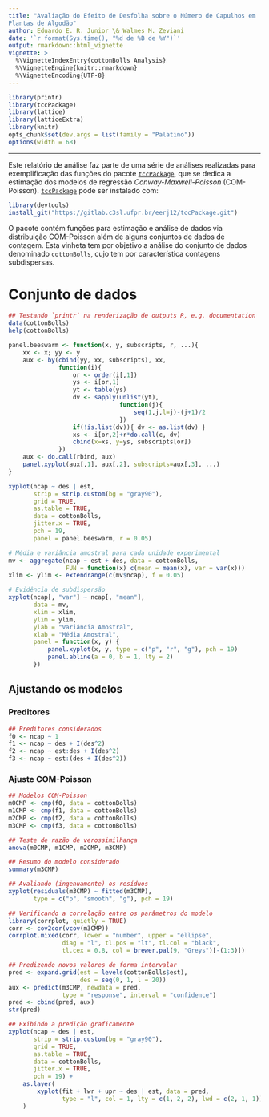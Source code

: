 ```yaml
---
title: "Avaliação do Efeito de Desfolha sobre o Número de Capulhos em
Plantas de Algodão"
author: Eduardo E. R. Junior \& Walmes M. Zeviani
date: '`r format(Sys.time(), "%d de %B de %Y")`'
output: rmarkdown::html_vignette
vignette: >
  %\VignetteIndexEntry{cottonBolls Analysis}
  %\VignetteEngine{knitr::rmarkdown}
  %\VignetteEncoding{UTF-8}
---
```


```r

library(printr)
library(tccPackage)
library(lattice)
library(latticeExtra)
library(knitr)
opts_chunk$set(dev.args = list(family = "Palatino"))
options(width = 68)

```


****

Este relatório de análise faz parte de uma série de análises realizadas
para exemplificação das funções do pacote [`tccPackage`], que se dedica a
estimação dos modelos de regressão _Conway-Maxwell-Poisson_
(COM-Poisson). [`tccPackage`] pode ser instalado com:

```r

library(devtools)
install_git("https://gitlab.c3sl.ufpr.br/eerj12/tccPackage.git")

```

O pacote contém funções para estimação e análise de dados via
distribuição COM-Poisson além de alguns conjuntos de dados de
contagem. Esta vinheta tem por objetivo a análise do conjunto de dados
denominado `cottonBolls`, cujo tem por característica contagens
subdispersas. 

# Conjunto de dados #

```r

## Testando `printr` na renderização de outputs R, e.g. documentation
data(cottonBolls)
help(cottonBolls)

```

```r

panel.beeswarm <- function(x, y, subscripts, r, ...){
    xx <- x; yy <- y
    aux <- by(cbind(yy, xx, subscripts), xx,
              function(i){
                  or <- order(i[,1])
                  ys <- i[or,1]
                  yt <- table(ys)
                  dv <- sapply(unlist(yt),
                               function(j){
                                   seq(1,j,l=j)-(j+1)/2
                               })
                  if(!is.list(dv)){ dv <- as.list(dv) }
                  xs <- i[or,2]+r*do.call(c, dv)
                  cbind(x=xs, y=ys, subscripts[or])
              })
    aux <- do.call(rbind, aux)
    panel.xyplot(aux[,1], aux[,2], subscripts=aux[,3], ...)
}

xyplot(ncap ~ des | est,
       strip = strip.custom(bg = "gray90"),
       grid = TRUE,
       as.table = TRUE,
       data = cottonBolls,
       jitter.x = TRUE,
       pch = 19,
       panel = panel.beeswarm, r = 0.05)

# Média e variância amostral para cada unidade experimental
mv <- aggregate(ncap ~ est + des, data = cottonBolls,
                FUN = function(x) c(mean = mean(x), var = var(x)))
xlim <- ylim <- extendrange(c(mv$ncap), f = 0.05)

# Evidência de subdispersão
xyplot(ncap[, "var"] ~ ncap[, "mean"],
       data = mv,
       xlim = xlim,
       ylim = ylim,
       ylab = "Variância Amostral",
       xlab = "Média Amostral",
       panel = function(x, y) {
           panel.xyplot(x, y, type = c("p", "r", "g"), pch = 19)
           panel.abline(a = 0, b = 1, lty = 2)
       })

```

## Ajustando os modelos ##

### Preditores ###

```r

## Preditores considerados
f0 <- ncap ~ 1
f1 <- ncap ~ des + I(des^2)
f2 <- ncap ~ est:des + I(des^2)
f3 <- ncap ~ est:(des + I(des^2))

```

### Ajuste COM-Poisson ###

```r

## Modelos COM-Poisson
m0CMP <- cmp(f0, data = cottonBolls)
m1CMP <- cmp(f1, data = cottonBolls)
m2CMP <- cmp(f2, data = cottonBolls)
m3CMP <- cmp(f3, data = cottonBolls)

```

```r

## Teste de razão de verossimilhança
anova(m0CMP, m1CMP, m2CMP, m3CMP)

```

```r

## Resumo do modelo considerado
summary(m3CMP)

```

```r

## Avaliando (ingenuamente) os resíduos
xyplot(residuals(m3CMP) ~ fitted(m3CMP),
       type = c("p", "smooth", "g"), pch = 19)

```

```r

## Verificando a correlação entre os parâmetros do modelo
library(corrplot, quietly = TRUE)
corr <- cov2cor(vcov(m3CMP))
corrplot.mixed(corr, lower = "number", upper = "ellipse",
               diag = "l", tl.pos = "lt", tl.col = "black",
               tl.cex = 0.8, col = brewer.pal(9, "Greys")[-(1:3)])

```

```r

## Predizendo novos valores de forma intervalar
pred <- expand.grid(est = levels(cottonBolls$est),
                    des = seq(0, 1, l = 20))
aux <- predict(m3CMP, newdata = pred,
               type = "response", interval = "confidence")
pred <- cbind(pred, aux)
str(pred)

```

```r

## Exibindo a predição graficamente
xyplot(ncap ~ des | est,
       strip = strip.custom(bg = "gray90"),
       grid = TRUE,
       as.table = TRUE,
       data = cottonBolls,
       jitter.x = TRUE,
       pch = 19) +
    as.layer(
        xyplot(fit + lwr + upr ~ des | est, data = pred,
               type = "l", col = 1, lty = c(1, 2, 2), lwd = c(2, 1, 1))
    )


```

<!---------------------------------------------------------------------- -->

[`tccPackage`]: https://gitlab.c3sl.ufpr.br/eerj12/tccPackage/
